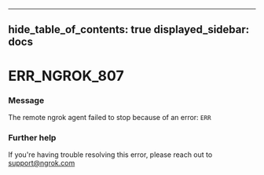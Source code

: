 

---
hide_table_of_contents: true
displayed_sidebar: docs
---


# ERR_NGROK_807

### Message
The remote ngrok agent failed to stop because of an error: `ERR`

<ErrorDetails />



### Further help
If you're having trouble resolving this error, please reach out to [support@ngrok.com](mailto:support@ngrok.com?subject=Help%20with%20ERR_NGROK_807)

